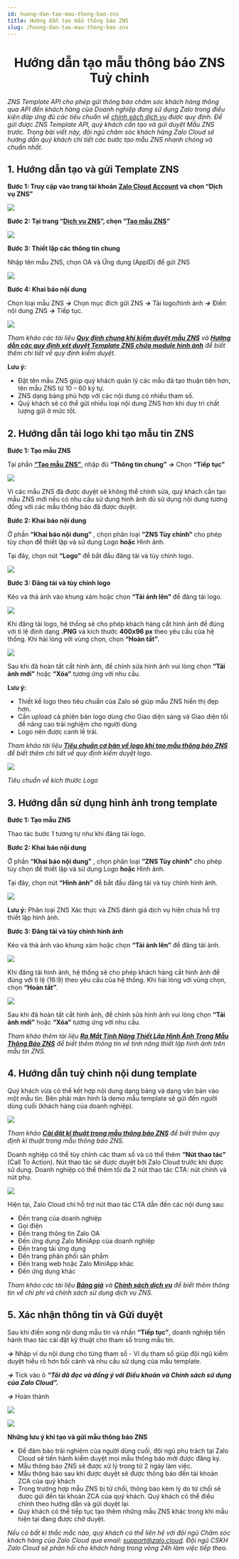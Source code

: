 ```yaml
---
id: huong-dan-tao-mau-thong-bao-zns
title: Hướng dẫn tạo mẫu thông báo ZNS
slug: /huong-dan-tao-mau-thong-bao-zns
---
```


# <p align="center">Hướng dẫn tạo mẫu thông báo ZNS Tuỳ chỉnh</p>

_ZNS Template API cho phép gửi thông báo chăm sóc khách hàng thông qua API đến khách hàng của Doanh nghiệp đang sử dụng Zalo trong điều kiện đáp ứng đủ các tiêu chuẩn về_ [_chính sách dịch vụ_](https://zalo.cloud/terms) _được quy định. Để gửi được ZNS Template API, quý khách cần tạo và gửi duyệt Mẫu ZNS trước. Trong bài viết này, đội ngũ chăm sóc khách hàng Zalo Cloud sẽ hướng dẫn quý khách chi tiết các bước tạo mẫu ZNS nhanh chóng và chuẩn nhất._

## 1. Hướng dẫn tạo và gửi Template ZNS

**Bước 1: Truy cập vào trang tài khoản** [**Zalo Cloud Account**](https://account.zalo.cloud/spending/overview) **và chọn “Dịch vụ ZNS”**

![](https://stc-oa.zdn.vn/uploads/015af714ea81eb1cf557cad881d81ef4.png)

**Bước 2: Tại trang “**[**Dịch vụ ZNS**](https://account.zalo.cloud/tool/zns/manage/template)**”, chọn “**[**Tạo mẫu ZNS**](https://account.zalo.cloud/tool/zns/createTemplate)**”**

![](https://stc-oa.zdn.vn/uploads/d5c59e1eb80a367565da0503410cbd6c.png)

**Bước 3: Thiết lập các thông tin chung**

Nhập tên mẫu ZNS, chọn OA và Ứng dụng (AppID) để gửi ZNS

![](https://stc-oa.zdn.vn/uploads/b9fe94cbc206783478cc1750eb5b03a8.png)



**Bước 4: Khai báo nội dung**

Chọn loại mẫu ZNS _**→**_ Chọn mục đích gửi ZNS _**→**_ Tải logo/hình ảnh _**→**_ Điền nội dung ZNS _**→**_ Tiếp tục.

![](https://stc-oa.zdn.vn/uploads/45491c37360f670e778e313f3ce88a32.png)

_Tham khảo các tài liệu_ [_**Quy định chung khi kiểm duyệt mẫu ZNS**_](https://zalo.cloud/news/quy-dinh-chung-khi-kiem-duyet-mau-zns/baujzpyvjjrz7776m) _và_ [_**Hướng dẫn các quy định xét duyệt Template ZNS chứa module hình ảnh**_](https://zalo.cloud/news/huong-dan-cac-quy-dinh-xet-duyet-template-zns-chua-module-hinh-anh/wku44wybagbqwyrqy) _để biết thêm chi tiết về quy định kiểm duyệt._

**Lưu ý:**

- Đặt tên mẫu ZNS giúp quý khách quản lý các mẫu đã tạo thuận tiện hơn, tên mẫu ZNS từ 10 – 60 ký tự.
- ZNS dạng bảng phù hợp với các nội dung có nhiều tham số.
- Quý khách sẽ có thể gửi nhiều loại nội dung ZNS hơn khi duy trì chất lượng gửi ở mức tốt.

## 2. Hướng dẫn tải logo khi tạo mẫu tin ZNS

**Bước 1: Tạo mẫu ZNS**

Tại phần [**“Tạo mẫu ZNS”**](https://account.zalo.cloud/tool/zns/createTemplate), nhập đủ **“Thông tin chung”** _**→**_ Chọn **“Tiếp tục”**

![](https://stc-oa.zdn.vn/uploads/6ad653076edc5decebba9ff258ca92f2.png)

Vì các mẫu ZNS đã được duyệt sẽ không thể chỉnh sửa, quý khách cần tạo mẫu ZNS mới nếu có nhu cầu sử dụng hình ảnh dù sử dụng nội dung tương đồng với các mẫu thông báo đã được duyệt.

**Bước 2: Khai báo nội dung**

Ở phần **“Khai báo nội dung”** , chọn phân loại **“ZNS Tùy chỉnh”** cho phép tùy chọn để thiết lập và sử dụng Logo **hoặc** Hình ảnh.

Tại đây, chọn nút **“Logo”** để bắt đầu đăng tải và tùy chỉnh logo.

![](https://stc-oa.zdn.vn/uploads/b152b069488ea95d938e8d5cdf656d19.png)

**Bước 3: Đăng tải và tùy chỉnh logo**

Kéo và thả ảnh vào khung xám hoặc chọn **“Tải ảnh lên”** để đăng tải logo.

![](https://stc-oa.zdn.vn/uploads/5fdc8b42c11714bb7fa6f882b5c337c4.png)

Khi đăng tải logo, hệ thống sẽ cho phép khách hàng cắt hình ảnh để đúng với tỉ lệ định dạng **.PNG** và kích thước **400x96 px** theo yêu cầu của hệ thống. Khi hài lòng với vùng chọn, chọn **“Hoàn tất”**.

![](https://stc-oa.zdn.vn/uploads/c5a0262e48a72d00cc51a204b6e98c2d.png)

Sau khi đã hoàn tất cắt hình ảnh, để chỉnh sửa hình ảnh vui lòng chọn **“Tải ảnh mới”** hoặc **“Xóa”** tương ứng với nhu cầu.

**Lưu ý:**

- Thiết kế logo theo tiêu chuẩn của Zalo sẽ giúp mẫu ZNS hiển thị đẹp hơn.
- Cần upload cả phiên bản logo dùng cho Giao diện sáng và Giao diện tối để nâng cao trải nghiệm cho người dùng
- Logo nên được canh lề trái.

_Tham khảo tài liệu_ [_**Tiêu chuẩn cơ bản về logo khi tạo mẫu thông báo ZNS**_](https://zalo.cloud/blog/nhung-luu-y-ve-logo-khi-tao-mau-thong-bao-zns-/pduqyg89pgarj64mnw) _để biết thêm chi tiết về quy định kiểm duyệt logo._

![](https://stc-oa.zdn.vn/uploads/167542eba938613dd9347aa29a81904b.png)

_Tiêu chuẩn về kích thước Logo_

## 3. Hướng dẫn sử dụng hình ảnh trong template

**Bước 1: Tạo mẫu ZNS**

Thao tác bước 1 tương tự như khi đăng tải logo.

**Bước 2: Khai báo nội dung**

Ở phần **“Khai báo nội dung”** , chọn phân loại **“ZNS Tùy chỉnh”** cho phép tùy chọn để thiết lập và sử dụng Logo **hoặc** Hình ảnh.

Tại đây, chọn nút **“Hình ảnh”** để bắt đầu đăng tải và tùy chỉnh hình ảnh.

![](https://stc-oa.zdn.vn/uploads/4f682eb5bdaa6adac2459cef86188bf6.png)

**Lưu ý:** Phân loại ZNS Xác thực và ZNS đánh giá dịch vụ hiện chưa hỗ trợ thiết lập hình ảnh.

**Bước 3: Đăng tải và tùy chỉnh hình ảnh**

Kéo và thả ảnh vào khung xám hoặc chọn **“Tải ảnh lên”** để đăng tải ảnh.

![](https://stc-oa.zdn.vn/uploads/cb224adb6c24b611d3347159a2a60b64.png)

Khi đăng tải hình ảnh, hệ thống sẽ cho phép khách hàng cắt hình ảnh để đúng với tỉ lệ (16:9) theo yêu cầu của hệ thống. Khi hài lòng với vùng chọn, chọn **“Hoàn tất”**.

![](https://stc-oa.zdn.vn/uploads/791f4bfd16dedee970d0fb06c8a8b1ec.png)

Sau khi đã hoàn tất cắt hình ảnh, để chỉnh sửa hình ảnh vui lòng chọn **“Tải ảnh mới”** hoặc **“Xóa”** tương ứng với nhu cầu.

_Tham khảo thêm tài liệu_ [_**Ra Mắt Tính Năng Thiết Lập Hình Ảnh Trong Mẫu Thông Báo ZNS**_](https://zalo.cloud/news/ra-mat-tinh-nang-thiet-lap-hinh-anh-trong-mau-tin-zns/vvupr9ymqqbvdm96by) _để biết thêm thông tin về tính năng thiết lập hình ảnh trên mẫu tin ZNS._

## 4. Hướng dẫn tuỳ chỉnh nội dung template

Quý khách vừa có thể kết hợp nội dung dạng bảng và dạng văn bản vào một mẫu tin. Bên phải màn hình là demo mẫu template sẽ gửi đến người dùng cuối (khách hàng của doanh nghiệp).

![](https://stc-oa.zdn.vn/uploads/1ec14637b5d466ce26a6ada848597c5e.png)

_Tham khảo_ [_**Cài đặt kĩ thuật trong mẫu thông báo ZNS**_](https://zalo.cloud/news/cai-dat-ki-thuat-trong-mau-thong-bao-zns/dbuekgab7w4gededaq) _để biết thêm quy định kĩ thuật trong mẫu thông báo ZNS._



Doanh nghiệp có thể tùy chỉnh các tham số và có thể thêm **“Nút thao tác”** (Call To Action). Nút thao tác sẽ được duyệt bởi Zalo Cloud trước khi được sử dụng. Doanh nghiệp có thể thêm tối đa 2 nút thao tác CTA: nút chính và nút phụ.

![](https://stc-oa.zdn.vn/uploads/d50b370135796b8741bab774ef80a6d1.png)

Hiện tại, Zalo Cloud chỉ hỗ trợ nút thao tác CTA dẫn đến các nội dung sau:

- Đến trang của doanh nghiệp
- Gọi điện
- Đến trang thông tin Zalo OA
- Đến ứng dụng Zalo MiniApp của doanh nghiệp
- Đến trang tải ứng dụng
- Đến trang phân phối sản phẩm
- Đến trang web hoặc Zalo MiniApp khác
- Đến ứng dụng khác

_Tham khảo các tài liệu_ [_**Bảng giá**_](https://zalo.cloud/zns/pricing) _và_ [_**Chính sách dịch vụ**_](https://zalo.cloud/terms) _để biết thêm thông tin về chi phí và chính sách sử dụng dịch vụ ZNS._

## 5. Xác nhận thông tin và Gửi duyệt

Sau khi điền xong nội dung mẫu tin và nhấn **“Tiếp tục”**, doanh nghiệp tiến hành thao tác cài đặt kỹ thuật cho tham số trong mẫu tin.

_**→**_ Nhập ví dụ nội dung cho từng tham số - Ví dụ tham số giúp đội ngũ kiểm duyệt hiểu rõ hơn bối cảnh và nhu cầu sử dụng của mẫu template.

_**→**_ Tick vào ô _**“Tôi đã đọc và đồng ý với Điều khoản và Chính sách sử dụng của Zalo Cloud”.**_

_**→**_ Hoàn thành

![](https://stc-oa.zdn.vn/uploads/cc4cc0e3bccafa97e6cd50b9804655ee.png)

![](https://stc-oa.zdn.vn/uploads/ba6034167d8dd1139151cc7cde4fc404.png)

**Những lưu ý khi tạo và gửi mẫu thông báo ZNS**

- Để đảm bảo trải nghiệm của người dùng cuối, đội ngũ phụ trách tại Zalo Cloud sẽ tiến hành kiểm duyệt mọi mẫu thông báo mới được đăng ký.
- Mẫu thông báo ZNS sẽ được xử lý trong từ 2 ngày làm việc.
- Mẫu thông báo sau khi được duyệt sẽ được thông báo đến tài khoản ZCA của quý khách
- Trong trường hợp mẫu ZNS bị từ chối, thông báo kèm lý do từ chối sẽ được gửi đến tài khoản ZCA của quý khách. Quý khách có thể điều chỉnh theo hướng dẫn và gửi duyệt lại.
- Quý khách có thể tiếp tục tạo thêm những mẫu ZNS khác trong khi mẫu hiện tại đang được chờ duyệt.

_Nếu có bất kì thắc mắc nào, quý khách có thể liên hệ với đội ngũ Chăm sóc khách hàng của Zalo Cloud qua email:_ [_support@zalo.cloud_](mailto:support@zalo.cloud)_._ _Đội ngũ CSKH Zalo Cloud sẽ phản hồi cho khách hàng trong vòng 24h làm việc tiếp theo._
